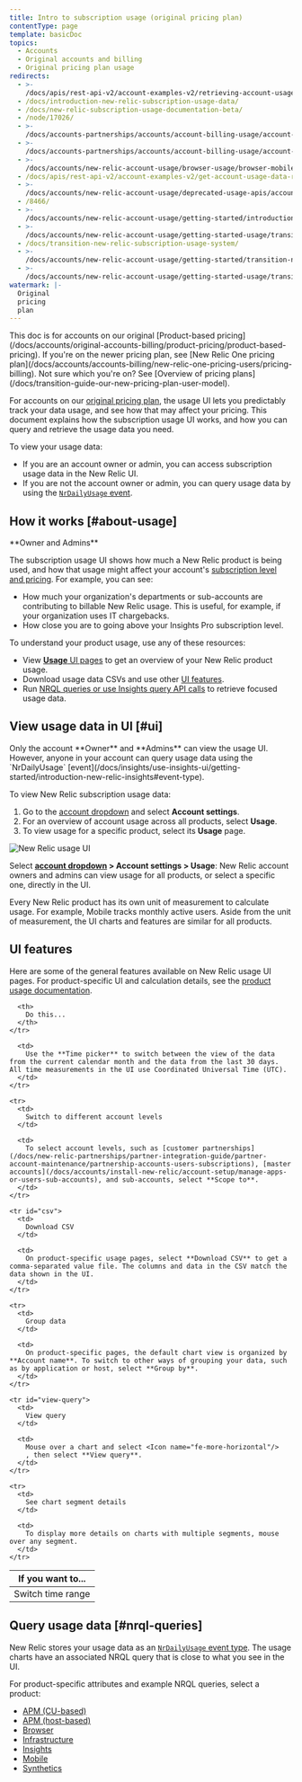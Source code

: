 ```yaml
---
title: Intro to subscription usage (original pricing plan)
contentType: page
template: basicDoc
topics:
  - Accounts
  - Original accounts and billing
  - Original pricing plan usage
redirects:
  - >-
    /docs/apis/rest-api-v2/account-examples-v2/retrieving-account-usage-metrics-rest-api/
  - /docs/introduction-new-relic-subscription-usage-data/
  - /docs/new-relic-subscription-usage-documentation-beta/
  - /node/17026/
  - >-
    /docs/accounts-partnerships/accounts/account-billing-usage/account-usage-page-explore-host-pageview-trends-over-time/
  - >-
    /docs/accounts-partnerships/accounts/account-billing-usage/account-usage-page-explore-usage-trends-over-time/
  - >-
    /docs/accounts/new-relic-account-usage/browser-usage/browser-mobile-account-usage-ui-page/
  - /docs/apis/rest-api-v2/account-examples-v2/get-account-usage-data-rest-api/
  - >-
    /docs/accounts/new-relic-account-usage/deprecated-usage-apis/account-apis-apm-browser-mobile-deprecated/
  - /8466/
  - >-
    /docs/accounts/new-relic-account-usage/getting-started/introduction-subscription-usage-data/
  - >-
    /docs/accounts/new-relic-account-usage/getting-started-usage/transition-new-relic-usage-ui-apis/
  - /docs/transition-new-relic-subscription-usage-system/
  - >-
    /docs/accounts/new-relic-account-usage/getting-started/transition-new-relic-subscription-usage-system/
  - >-
    /docs/accounts/new-relic-account-usage/getting-started-usage/transition-new-relic-subscription-usage-system/
watermark: |-
  Original
  pricing
  plan
---
```


<Callout variant="important">
  This doc is for accounts on our original [Product-based pricing](/docs/accounts/original-accounts-billing/product-pricing/product-based-pricing). If you're on the newer pricing plan, see [New Relic One pricing plan](/docs/accounts/accounts-billing/new-relic-one-pricing-users/pricing-billing). Not sure which you're on? See [Overview of pricing plans](/docs/transition-guide-our-new-pricing-plan-user-model).
</Callout>

For accounts on our [original pricing plan](/docs/accounts/original-accounts-billing/product-pricing/product-based-pricing), the usage UI lets you predictably track your data usage, and see how that may affect your pricing. This document explains how the subscription usage UI works, and how you can query and retrieve the usage data you need.

To view your usage data:

* If you are an account owner or admin, you can access subscription usage data in the New Relic UI.
* If you are not the account owner or admin, you can query usage data by using the [`NrDailyUsage` event](https://docs.newrelic.com/attribute-dictionary?attribute_name=&events_tids%5B%5D=8891).

## How it works [#about-usage]

<Callout variant="tip">
  **Owner and Admins**
</Callout>

The subscription usage UI shows how much a New Relic product is being used, and how that usage might affect your account's [subscription level and pricing](/docs/accounts/accounts/subscription-pricing). For example, you can see:

* How much your organization's departments or sub-accounts are contributing to billable New Relic usage. This is useful, for example, if your organization uses IT chargebacks.
* How close you are to going above your Insights Pro subscription level.

To understand your product usage, use any of these resources:

* View [**Usage** UI pages](#ui) to get an overview of your New Relic product usage.
* Download usage data CSVs and use other [UI features](#ui-features).
* Run [NRQL queries or use Insights query API calls](#nrql-queries) to retrieve focused usage data.

## View usage data in UI [#ui]

<Callout variant="tip">
  Only the account **Owner** and **Admins** can view the usage UI. However, anyone in your account can query usage data using the `NrDailyUsage` [event](/docs/insights/use-insights-ui/getting-started/introduction-new-relic-insights#event-type).
</Callout>

To view New Relic subscription usage data:

1. Go to the [account dropdown](/docs/accounts-partnerships/education/getting-started-new-relic/glossary#account-dropdown) and select **Account settings**.
2. For an overview of account usage across all products, select **Usage**.
3. To view usage for a specific product, select its **Usage** page.

![New Relic usage UI ](./images/New-Relic-usage-UI.png "new-relic-usage-ui.png")

Select **[account dropdown](/docs/accounts-partnerships/education/getting-started-new-relic/glossary#account-dropdown) > Account settings > Usage**: New Relic account owners and admins can view usage for all products, or select a specific one, directly in the UI.

Every New Relic product has its own unit of measurement to calculate usage. For example, Mobile tracks monthly active users. Aside from the unit of measurement, the UI charts and features are similar for all products.

## UI features

Here are some of the general features available on New Relic usage UI pages. For product-specific UI and calculation details, see the [product usage documentation](#product-ui).

<Table>
  <thead>
    <tr>
      <th style={{ width: "240px" }}>
        If you want to...
      </th>

      <th>
        Do this...
      </th>
    </tr>
  </thead>

  <tbody>
    <tr>
      <td>
        Switch time range
      </td>

      <td>
        Use the **Time picker** to switch between the view of the data from the current calendar month and the data from the last 30 days. All time measurements in the UI use Coordinated Universal Time (UTC).
      </td>
    </tr>

    <tr>
      <td>
        Switch to different account levels
      </td>

      <td>
        To select account levels, such as [customer partnerships](/docs/new-relic-partnerships/partner-integration-guide/partner-account-maintenance/partnership-accounts-users-subscriptions), [master accounts](/docs/accounts/install-new-relic/account-setup/manage-apps-or-users-sub-accounts), and sub-accounts, select **Scope to**.
      </td>
    </tr>

    <tr id="csv">
      <td>
        Download CSV
      </td>

      <td>
        On product-specific usage pages, select **Download CSV** to get a comma-separated value file. The columns and data in the CSV match the data shown in the UI.
      </td>
    </tr>

    <tr>
      <td>
        Group data
      </td>

      <td>
        On product-specific pages, the default chart view is organized by **Account name**. To switch to other ways of grouping your data, such as by application or host, select **Group by**.
      </td>
    </tr>

    <tr id="view-query">
      <td>
        View query
      </td>

      <td>
        Mouse over a chart and select <Icon name="fe-more-horizontal"/>
        , then select **View query**.
      </td>
    </tr>

    <tr>
      <td>
        See chart segment details
      </td>

      <td>
        To display more details on charts with multiple segments, mouse over any segment.
      </td>
    </tr>
  </tbody>
</Table>

## Query usage data [#nrql-queries]

New Relic stores your usage data as an [`NrDailyUsage` event type](/docs/insights/use-insights-ui/getting-started/introduction-new-relic-insights#event-type). The usage charts have an associated NRQL query that is close to what you see in the UI.

For product-specific attributes and example NRQL queries, select a product:

* [APM (CU-based)](/docs/apm-cu-based-usage-attributes-queries)
* [APM (host-based)](/docs/apm-host-subscription-usage-api-attributes-queries)
* [Browser](/docs/browser-subscription-usage-attributes-queries)
* [Infrastructure](/docs/infrastructure-subscription-usage-attributes-queries)
* [Insights](/docs/insights-usage-attributes-queries)
* [Mobile](/docs/mobile-subscription-usage-attributes-queries)
* [Synthetics](/docs/synthetics-subscription-usage-attributes-queries)
